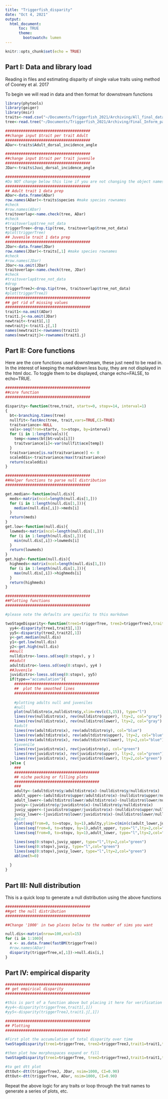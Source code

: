 ```yaml
---
title: "Triggerfish_disparity"
date: "Oct 4, 2021"
output: 
  html_document:
      toc: TRUE
      theme:
        bootswatch: lumen
---
```


```r
knitr::opts_chunk$set(echo = TRUE)
```

## Part I: Data and library load  
  
Reading in files and estimating disparity of single value traits using method of Cooney et al. 2017  
  
To begin we will read in data and then format for downstream functions

```r
library(phytools)
library(geiger)
library(msir)
traits<-read.csv("~/Documents/Triggerfish_2021/Archiving/All_final_data.csv")
tree<-read.tree("~/Documents/Triggerfish_2021/Archiving/Final_Inform_partitioned.phy")

######################################
##change input $trait per trait Adult
######################################
ADar<-traits$Adult_dorsal_incidence_angle

######################################
##change input $trait per trait juvenile
######################################
JDar<-traits$Juvi_dorsal_incidence_angle

######################################
#Do NOT change below this line if you are not changing the object names
######################################
## Adult trait 1 data prep
ADar<-data.frame(ADar)
row.names(ADar)<-traits$species #make species rownames
#check
#row.names(ADar)
traitoverlap<-name.check(tree, ADar)
#check
#traitoverlap$tree_not_data
triggerTree<-drop.tip(tree, traitoverlap$tree_not_data)
#plot(triggerTree)
## Juvenile trait 1 data prep
######################################
JDar<-data.frame(JDar)
row.names(JDar)<-traits[,1] #make species rownames
#check
#row.names(JDar)
JDar<-na.omit(JDar)
traitoverlap<-name.check(tree, JDar)
#check
#traitoverlap$tree_not_data
#drop
triggerTreeJ<-drop.tip(tree, traitoverlap$tree_not_data)
#plot(triggerTreeJ)
######################################
## get rid of missing values 
######################################
trait1<-na.omit(ADar)
trait1.j<-na.omit(JDar)
newtrait<-trait1[,1]
newtraitj<-trait1.j[,1]
names(newtrait)<-rownames(trait1)
names(newtraitj)<-rownames(trait1.j)

```

## Part II: Core functions  
  
Here are the core functions used downstream, these just need to be read in. In the interest of keeping the markdown less busy, they are not displayed in the html doc. To toggle them to be displayed, change echo=FALSE, to echo=TRUE.  
  
```r
######################################
##core function
######################################

disparity<-function(tree,trait, startv=0, stopv=14, interval=1)
{
  bt<-branching.times(tree)
  nullfit<-fastAnc(tree, trait,vars=TRUE,CI=TRUE)
  traitvariance<-NULL
  vals<-seq(from=startv, to=stopv, by=interval)
  for (i in 1:length(vals)){
    temp<-names(bt[bt>vals[i]])
    traitvariance[i]<-var(nullfit$ace[temp])
  }
  traitvariance[is.na(traitvariance)] <- 0
  scaleddis<-traitvariance/max(traitvariance)
  return(scaleddis)
}

######################################
##Helper functions to parse null distribution
######################################

get.median<-function(null.dis){
  meds<-matrix(ncol=length(null.dis[1,]))
  for (i in 1:length(null.dis[1,])){
    median(null.dis[,i])->meds[i]
  }
  return(meds)
}
get.low<-function(null.dis){
  lowmeds<-matrix(ncol=length(null.dis[1,]))
  for (i in 1:length(null.dis[1,])){
    min(null.dis[,i])->lowmeds[i]
  }
  return(lowmeds)
}
get.high<-function(null.dis){
  highmeds<-matrix(ncol=length(null.dis[1,]))
  for (i in 1:length(null.dis[1,])){
    max(null.dis[,i])->highmeds[i]
  }
  return(highmeds)
}

######################################
##Plotting functions 
######################################

#please note the defaults are specific to this markdown

twoStageDisparity<-function(tree1=triggerTree, tree2=triggerTreeJ,trait1=trait1,trait2=trait1.j, null.dis,stopv=14, type="accumulation"){
  yy4<-disparity(tree1,trait1[,1])
  yy5<-disparity(tree2,trait2[,1])
  y<-get.median(null.dis)
  y1<-get.low(null.dis)
  y2<-get.high(null.dis)
  ##null
  nulldistro<-loess.sd(seq(0:stopv), y )
  ##adult
  adultdistro<-loess.sd(seq(0:stopv), yy4 )
  ##Juvenile
  juvidistro<-loess.sd(seq(0:stopv), yy5)
  if(type=="accumulation"){
    ######################################
    ##  plot the smoothed lines
    ######################################
   
    #plotting adults null and juveniles
    #null
    plot(nulldistro$x,nulldistro$y,xlim=rev(c(3,15)), type="l")
    lines(rev(nulldistro$x), rev(nulldistro$upper), lty=2, col="gray")
    lines(rev(nulldistro$x), rev(nulldistro$lower), lty=2, col="gray")
    #adult
    lines(rev(adultdistro$x), rev(adultdistro$y), col="blue")
    lines(rev(adultdistro$x), rev(adultdistro$upper), lty=2, col="blue")
    lines(rev(adultdistro$x), rev(adultdistro$lower), lty=2,col="blue")
    #juvenile
    lines(rev(juvidistro$x), rev(juvidistro$y), col="green")
    lines(rev(juvidistro$x), rev(juvidistro$upper), lty=2, col="green")
    lines(rev(juvidistro$x), rev(juvidistro$lower), lty=2,col="green")
  }else {
    ###
    ######################################
    ## niche packing or filling plots
    ######################################
    ###
    adulty<-(adultdistro$y/adultdistro$x)-(nulldistro$y/nulldistro$x)
    adult_upper<-(adultdistro$upper/adultdistro$x)-(nulldistro$upper/nulldistro$x)
    adult_lower<-(adultdistro$lower/adultdistro$x)-(nulldistro$lower/nulldistro$x)
    juviy<-(juvidistro$y/juvidistro$x)-(nulldistro$y/nulldistro$x)
    juviy_upper<-(juvidistro$upper/juvidistro$x)-(nulldistro$upper/nulldistro$x)
    juviy_lower<-(juvidistro$lower/juvidistro$x)-(nulldistro$lower/nulldistro$x)
    #plot
    plot(seq(from=0, to=stopv, by=1),adulty,ylim=c(min(c(adult_lower,juviy_lower)),max(c(adult_upper,juviy_upper))),xlim=rev(c(3,stopv)),type="l",col="blue")
    lines(seq(from=0, to=stopv, by=1),adult_upper, type="l",lty=2,col="blue")
    lines(seq(from=0, to=stopv, by=1),adult_lower, type="l",lty=2,col="blue")

    lines(seq(0:stopv),juviy_upper, type="l",lty=2,col="green")
    lines(seq(0:stopv),juviy, type="l",col="green")
    lines(seq(0:stopv),juviy_lower, type="l",lty=2,col="green")
    abline(h=0)
    
  }  
}

```

## Part III: Null distribution  

This is a quick loop to generate a null distribution using the above functions  

```r

######################################
##get the null distribution
######################################

##Change '1000' in two places below to the number of sims you want

null.dis<-matrix(nrow=100,ncol=15)
for (i in 1:100){
  x <- as.data.frame(fastBM(triggerTree))
  #row.names(ADar)
  disparity(triggerTree,x[,1])->null.dis[i,]
}

```

## Part IV: empirical disparity

```r
######################################
## get empirical disparity 
######################################

#this is part of a function above but placing it here for verification
#yy4<-disparity(triggerTree,trait1[,1])
#yy5<-disparity(triggerTreeJ,trait1.j[,1])

######################################
## Plotting
######################################

#First plot the accumulation of total disparity over time
twoStageDisparity(tree1=triggerTree, tree2=triggerTreeJ,trait1=trait1,trait2=trait1.j,stopv=14, null.dis, type="accumulation")

#then plot how morphospaces expand or fill
twoStageDisparity(tree1=triggerTree, tree2=triggerTreeJ,trait1=trait1,trait2=trait1.j,stopv=14, null.dis, type="other")

#to get dtt plot 
dttOut<-dtt(triggerTreeJ, JDar, nsim=1000, CI=0.90)
dttOut<-dtt(triggerTree, ADar, nsim=1000, CI=0.90)

```

Repeat the above logic for any traits or loop through the trait names to generate a series of plots, etc. 